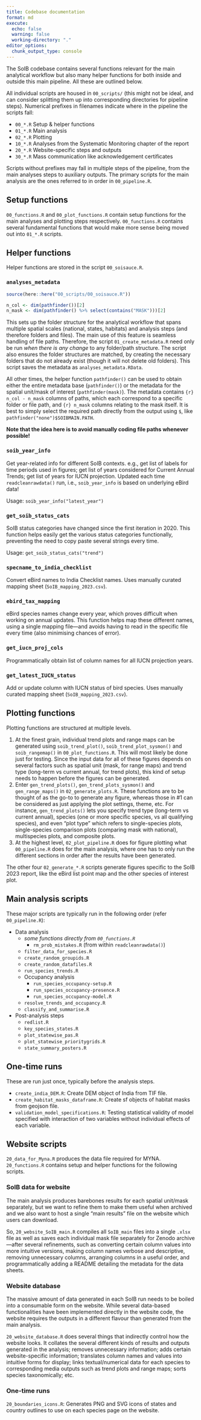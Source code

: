 ```yaml
---
title: Codebase documentation
format: md
execute:
  echo: false
  warning: false
  working-directory: "."
editor_options: 
  chunk_output_type: console
---
```


The SoIB codebase contains several functions relevant for the main analytical workflow but also many helper functions for both inside and outside this main pipeline. All these are outlined below.

All individual scripts are housed in `00_scripts/` (this might not be ideal, and can consider splitting them up into corresponding directories for pipeline steps). Numerical prefixes in filenames indicate where in the pipeline the scripts fall: 

- `00_*.R` Setup & helper functions
- `01_*.R` Main analysis 
- `02_*.R` Plotting 
- `10_*.R` Analyses from the Systematic Monitoring chapter of the report 
- `20_*.R` Website-specific steps and outputs 
- `30_*.R` Mass communication like acknowledgement certificates 

Scripts without prefixes may fall in multiple steps of the pipeline, from the main analyses steps to auxiliary outputs. The primary scripts for the main analysis are the ones referred to in order in `00_pipeline.R`.

## Setup functions

`00_functions.R` and `00_plot_functions.R` contain setup functions for the main analyses and plotting steps respectively. `00_functions.R` contains several fundamental functions that would make more sense being moved out into `01_*.R` scripts.

## Helper functions

Helper functions are stored in the script `00_soisauce.R`.

### `analyses_metadata`

```r
source(here::here("00_scripts/00_soisauce.R"))

n_col <- dim(pathfinder())[2]
n_mask <- dim(pathfinder() %>% select(contains("MASK")))[2]
```

This sets up the folder structure for the analytical workflow that spans multiple spatial scales (national, states, habitats) and analysis steps (and therefore folders and files). The main use of this feature is seamless handling of file paths. Therefore, the script `01_create_metadata.R` need only be run *when there is any change* to any folder/path structure. The script also ensures the folder structures are matched, by creating the necessary folders that do not already exist (though it will not delete old folders). This script saves the metadata as `analyses_metadata.RData`.

All other times, the helper function `pathfinder()` can be used to obtain either the entire metadata base (`pathfinder()`) or the metadata for the spatial unit/mask of interest (`pathfinder(mask)`). The metadata contains `{r} n_col - n_mask` columns of paths, which each correspond to a specific folder or file path, and `{r} n_mask` columns relating to the mask itself. It is best to simply select the required path directly from the output using `$`, like `pathfinder("none")$SOIBMAIN.PATH`.

**Note that the idea here is to avoid manually coding file paths whenever possible!**

### `soib_year_info`

Get year-related info for different SoIB contexts. e.g., get list of labels for time periods used in figures; get list of years considered for Current Annual Trends; get list of years for IUCN projection. Updated each time `readcleanrawdata()` run, i.e., `soib_year_info` is based on underlying eBird data!

Usage: `soib_year_info("latest_year")`

### `get_soib_status_cats`

SoIB status categories have changed since the first iteration in 2020. This function helps easily get the various status categories functionally, preventing the need to copy paste several strings every time.

Usage: `get_soib_status_cats("trend")`

### `specname_to_india_checklist`

Convert eBird names to India Checklist names. Uses manually curated mapping sheet (`SoIB_mapping_2023.csv`).

### `ebird_tax_mapping`

eBird species names change every year, which proves difficult when working on annual updates. This function helps map these different names, using a single mapping file---and avoids having to read in the specific file every time (also minimising chances of error).

### `get_iucn_proj_cols`

Programmatically obtain list of column names for all IUCN projection years.

### `get_latest_IUCN_status`

Add or update column with IUCN status of bird species. Uses manually curated mapping sheet (`SoIB_mapping_2023.csv`).

## Plotting functions

Plotting functions are structured at multiple levels. 

1. At the finest grain, individual trend plots and range maps can be generated using `soib_trend_plot()`, `soib_trend_plot_sysmon()` and `soib_rangemap()` in `00_plot_functions.R`. This will most likely be done just for testing. Since the input data for all of these figures depends on several factors such as spatial unit (mask, for range maps) and trend type (long-term vs current annual, for trend plots), this kind of setup needs to happen before the figures can be generated. 
2. Enter `gen_trend_plots()`, `gen_trend_plots_sysmon()` and `gen_range_maps()` in `02_generate_plots.R`. These functions are to be thought of as the go-to to generate any figure, whereas those in #1 can be considered as just applying the plot settings, theme, etc. For instance, `gen_trend_plots()` lets you specify trend type (long-term vs current annual), species (one or more specific species, vs all qualifying species), and even "plot type" which refers to single-species plots, single-species comparison plots (comparing mask with national), multispecies plots, and composite plots. 
3. At the highest level, `02_plot_pipeline.R` does for figure plotting what `00_pipeline.R` does for the main analysis, where one has to only run the different sections in order after the results have been generated.

The other four `02_generate_*.R` scripts generate figures specific to the SoIB 2023 report, like the eBird list point map and the other species of interest plot.

## Main analysis scripts

These major scripts are typically run in the following order (refer `00_pipeline.R`):

- Data analysis
  - *some functions directly from `00_functions.R`*
    - `rm_prob_mistakes.R` (from within `readcleanrawdata()`)
  - `filter_data_for_species.R`
  - `create_random_groupids.R`
  - `create_random_datafiles.R`
  - `run_species_trends.R`
  - Occupancy analysis
    - `run_species_occupancy-setup.R`
    - `run_species_occupancy-presence.R`
    - `run_species_occupancy-model.R`
  - `resolve_trends_and_occupancy.R`
  - `classify_and_summarise.R`
- Post-analysis steps
  - `redlist.R`
  - `key_species_states.R`
  - `plot_statewise_pas.R`
  - `plot_statewise_prioritygrids.R`
  - `state_summary_posters.R`
  
## One-time runs

These are run just once, typically before the analysis steps.

- `create_india_DEM.R`: Create DEM object of India from TIF file.
- `create_habitat_masks_dataframe.R`: Create sf objects of habitat masks from geojson file.
- `validation_model_specifications.R`: Testing statistical validity of model specified with interaction of two variables without individual effects of each variable.

## Website scripts

`20_data_for_Myna.R` produces the data file required for MYNA. `20_functions.R` contains setup and helper functions for the following scripts.

### SoIB data for website

The main analysis produces barebones results for each spatial unit/mask separately, but we want to refine them to make them useful when archived and we also want to host a single "main results" file on the website which users can download. 

So, `20_website_SoIB_main.R` compiles all `SoIB_main` files into a single `.xlsx` file as well as saves each individual mask file separately for Zenodo archive---after several refinements, such as converting certain column values into more intuitive versions, making column names verbose and descriptive, removing unnecessary columns, arranging columns in a useful order, and programmatically adding a README detailing the metadata for the data sheets.

### Website database

The massive amount of data generated in each SoIB run needs to be boiled into a consumable form on the website. While several data-based functionalities have been implemented directly in the website code, the website requires the outputs in a different flavour than generated from the main analysis.

`20_website_database.R` does several things that indirectly control how the website looks. It collates the several different kinds of results and outputs generated in the analysis; removes unnecessary information; adds certain website-specific information; translates column names and values into intuitive forms for display; links textual/numerical data for each species to corresponding media outputs such as trend plots and range maps; sorts species taxonomically; etc.

### One-time runs

`20_boundaries_icons.R`: Generates PNG and SVG icons of states and country outlines to use on each species page on the website.
